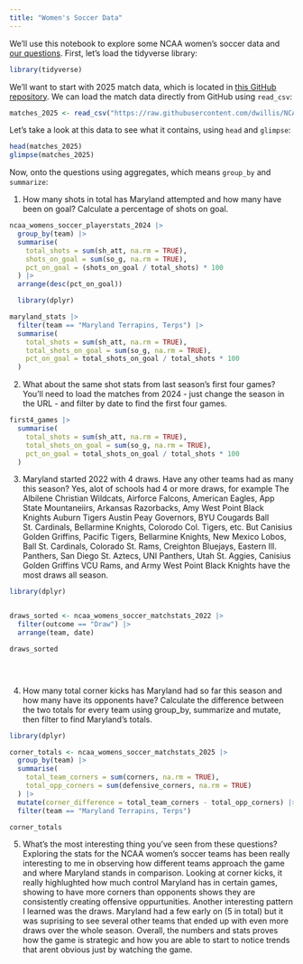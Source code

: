 ```yaml
---
title: "Women's Soccer Data"
---
```


We'll use this notebook to explore some NCAA women's soccer data and [our questions](https://docs.google.com/spreadsheets/d/1G1AjH2iS6kj3kKHCRi0XVy5Lcm-rahJkeTAToVh9J1g/edit?gid=0#gid=0). First, let's load the tidyverse library:

```r
library(tidyverse)
```

We'll want to start with 2025 match data, which is located in [this GitHub repository](https://github.com/dwillis/NCAAWomensSoccerData). We can load the match data directly from GitHub using `read_csv`:


```r
matches_2025 <- read_csv("https://raw.githubusercontent.com/dwillis/NCAAWomensSoccerData/main/data/ncaa_womens_soccer_matchstats_2025.csv")
```

Let's take a look at this data to see what it contains, using `head` and `glimpse`:

```r
head(matches_2025)
glimpse(matches_2025)
```

Now, onto the questions using aggregates, which means `group_by` and `summarize`:

1. How many shots in total has Maryland attempted and how many have been on goal? Calculate a percentage of shots on goal.

```r
ncaa_womens_soccer_playerstats_2024 |>
  group_by(team) |>
  summarise(
    total_shots = sum(sh_att, na.rm = TRUE),
    shots_on_goal = sum(so_g, na.rm = TRUE),
    pct_on_goal = (shots_on_goal / total_shots) * 100
  ) |>
  arrange(desc(pct_on_goal))

  library(dplyr)

maryland_stats |>
  filter(team == "Maryland Terrapins, Terps") |>
  summarise(
    total_shots = sum(sh_att, na.rm = TRUE),
    total_shots_on_goal = sum(so_g, na.rm = TRUE),
    pct_on_goal = total_shots_on_goal / total_shots * 100
  )

```

2. What about the same shot stats from last season's first four games? You'll need to load the matches from 2024 - just change the season in the URL - and filter by date to find the first four games.

```r
first4_games |>
  summarise(
    total_shots = sum(sh_att, na.rm = TRUE),
    total_shots_on_goal = sum(so_g, na.rm = TRUE),
    pct_on_goal = total_shots_on_goal / total_shots * 100
  )

```


3. Maryland started 2022 with 4 draws. Have any other teams had as many this season? Yes, alot of schools had 4 or more draws, for example The Albilene Christian Wildcats, Airforce Falcons, American Eagles, App State Mountaneiirs, Arkansas Razorbacks, Amy West Point Black Knights Auburn Tigers Austin Peay Governors, BYU Cougards Ball St. Cardinals, Bellarmine Knights, Colorodo Col. Tigers, etc.  But Canisius Golden Griffins, Pacific Tigers, Bellarmine Knights, New Mexico Lobos, Ball St. Cardinals, Colorado St. Rams, Creighton Bluejays, Eastern Ill. Panthers, San Diego St. Aztecs, UNI Panthers, Utah St. Aggies, Canisius Golden Griffins VCU Rams, and Army West Point Black Knights have the most draws all season. 


```r
library(dplyr)


draws_sorted <- ncaa_womens_soccer_matchstats_2022 |>
  filter(outcome == "Draw") |>
  arrange(team, date)  

draws_sorted


  
```


4. How many total corner kicks has Maryland had so far this season and how many have its opponents have? Calculate the difference between the two totals for every team using group_by, summarize and mutate, then filter to find Maryland's totals.

```r

library(dplyr)

corner_totals <- ncaa_womens_soccer_matchstats_2025 |>
  group_by(team) |>
  summarise(
    total_team_corners = sum(corners, na.rm = TRUE),
    total_opp_corners = sum(defensive_corners, na.rm = TRUE)
  ) |>
  mutate(corner_difference = total_team_corners - total_opp_corners) |>
  filter(team == "Maryland Terrapins, Terps")  

corner_totals

```

5. What's the most interesting thing you've seen from these questions?
Exploring the stats for the NCAA women's soccer teams has been really interesting to me in observing how different teams approach the game and where Maryland stands in comparison. Looking at corner kicks, it really highlughted how much control Maryland has in certain games, showing to have more corners than opponents shows they are consistently creating offensive oppurtunities. Another interesting pattern I learned was the draws. Maryland had a few early on (5 in total) but it was suprising to see several other teams that ended up with even more draws over the whole season. Overall, the numbers and stats proves how the game is strategic and how you are able to start to notice trends that arent obvious just by watching the game. 
